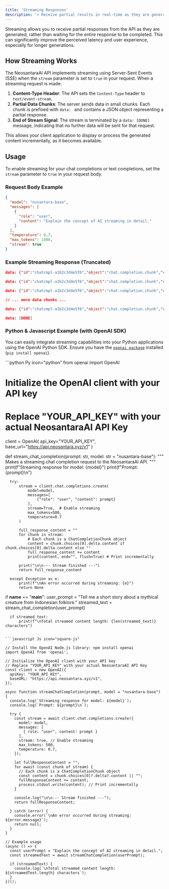 ```yaml
---
title: 'Streaming Responses'
description: '> Receive partial results in real-time as they are generated.'
---
```


Streaming allows you to receive partial responses from the API as they are generated, rather than waiting for the entire response to be completed. This can significantly improve the perceived latency and user experience, especially for longer generations.

## How Streaming Works

The NeosantaraAI API implements streaming using Server-Sent Events (SSE) when the `stream` parameter is set to `true` in your request. When a streaming request is made:

1.  **Content-Type Header**: The API sets the `Content-Type` header to `text/event-stream`.
2.  **Partial Data Chunks**: The server sends data in small chunks. Each chunk is prefixed with `data: ` and contains a JSON object representing a partial response.
3.  **End of Stream Signal**: The stream is terminated by a `data: [DONE]` message, indicating that no further data will be sent for that request.

This allows your client application to display or process the generated content incrementally, as it becomes available.

## Usage

To enable streaming for your chat completions or text completions, set the `stream` parameter to `true` in your request body.

### Request Body Example

```json
{
  "model": "nusantara-base",
  "messages": [
    {
      "role": "user",
      "content": "Explain the concept of AI streaming in detail."
    }
  ],
  "temperature": 0.7,
  "max_tokens": 1000,
  "stream": true
}
```

### Example Streaming Response (Truncated)

```json
data: {"id":"chatcmpl-a1b2c3d4e5f6","object":"chat.completion.chunk","created":1701234567,"model":"nusantara-base","choices":[{"index":0,"delta":{"role":"assistant"},"finish_reason":null}]}

data: {"id":"chatcmpl-a1b2c3d4e5f6","object":"chat.completion.chunk","created":1701234567,"model":"nusantara-base","choices":[{"index":0,"delta":{"content":"AI "},"finish_reason":null}]}

data: {"id":"chatcmpl-a1b2c3d4e5f6","object":"chat.completion.chunk","created":1701234567,"model":"nusantara-base","choices":[{"index":0,"delta":{"content":"streaming "},"finish_reason":null}]}

// ... more data chunks ...

data: {"id":"chatcmpl-a1b2c3d4e5f6","object":"chat.completion.chunk","created":1701234567,"model":"nusantara-base","choices":[{"index":0,"delta":{},"finish_reason":"stop"}]}

data: [DONE]
```

### Python & Javascript Example (with OpenAI SDK)

You can easily integrate streaming capabilities into your Python applications using the OpenAI Python SDK. Ensure you have the [`openai package`](https://www.npmjs.com/package/openai) installed (`pip install openai`).

<CodeGroup>
  ```python Py icon="python"
  from openai import OpenAI
  
  # Initialize the OpenAI client with your API key
  # Replace "YOUR_API_KEY" with your actual NeosantaraAI API Key
  client = OpenAI(
      api_key="YOUR_API_KEY",
      base_url="https://api.neosantara.xyz/v1"
  )
  
  def stream_chat_completion(prompt: str, model: str = "nusantara-base"):
      """
      Makes a streaming chat completion request to the NeosantaraAI API.
      """
      print(f"Streaming response for model: {model}")
      print(f"Prompt: {prompt}\n")
  
      try:
          stream = client.chat.completions.create(
              model=model,
              messages=[
                  {"role": "user", "content": prompt}
              ],
              stream=True,  # Enable streaming
              max_tokens=500,
              temperature=0.7
          )
  
          full_response_content = ""
          for chunk in stream:
              # Each chunk is a ChatCompletionChunk object
              content = chunk.choices[0].delta.content if chunk.choices[0].delta.content else ""
              full_response_content += content
              print(content, end="", flush=True) # Print incrementally
  
          print("\n\n--- Stream finished ---")
          return full_response_content
  
      except Exception as e:
          print(f"\nAn error occurred during streaming: {e}")
          return None
  
  if __name__ == "__main__":
      user_prompt = "Tell me a short story about a mythical creature from Indonesian folklore."
      streamed_text = stream_chat_completion(user_prompt)
  
      if streamed_text:
          print(f"\nTotal streamed content length: {len(streamed_text)} characters")
  ```
  
  ```javascript Js icon="square-js"
  
  // Install the OpenAI Node.js library: npm install openai
  import OpenAI from 'openai';
  
  // Initialize the OpenAI client with your API key
  // Replace "YOUR_API_KEY" with your actual NeosantaraAI API Key
  const client = new OpenAI({
    apiKey: "YOUR_API_KEY",
    baseURL: "https://api.neosantara.xyz/v1",
  });
  
  async function streamChatCompletion(prompt, model = "nusantara-base") {
    console.log(`Streaming response for model: ${model}`);
    console.log(`Prompt: ${prompt}\n`);
  
    try {
      const stream = await client.chat.completions.create({
        model: model,
        messages: [
          { role: "user", content: prompt }
        ],
        stream: true, // Enable streaming
        max_tokens: 500,
        temperature: 0.7,
      });
  
      let fullResponseContent = "";
      for await (const chunk of stream) {
        // Each chunk is a ChatCompletionChunk object
        const content = chunk.choices[0]?.delta?.content || "";
        fullResponseContent += content;
        process.stdout.write(content); // Print incrementally
      }
  
      console.log("\n\n--- Stream finished ---");
      return fullResponseContent;
  
    } catch (error) {
      console.error(`\nAn error occurred during streaming: ${error.message}`);
      return null;
    }
  }
  
  // Example usage
  (async () => {
    const userPrompt = "Explain the concept of AI streaming in detail.";
    const streamedText = await streamChatCompletion(userPrompt);
  
    if (streamedText) {
      console.log(`\nTotal streamed content length: ${streamedText.length} characters`);
    }
  })();
  ```
</CodeGroup>
